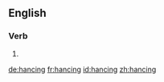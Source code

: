 ==English==

===Verb===
{{head|en}}

# {{present participle of|hance|lang=en}}

[[de:hancing]]
[[fr:hancing]]
[[id:hancing]]
[[zh:hancing]]